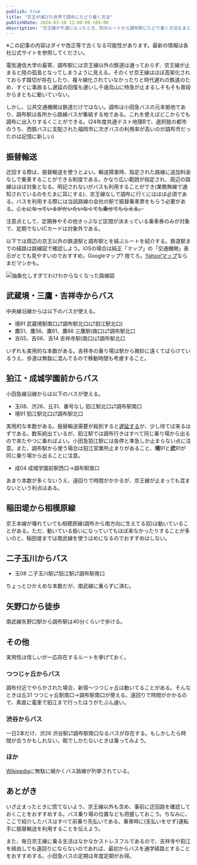 ```yaml
---
publish: true
title: "京王が滅びた世界で調布にたどり着く方法"
publishDate: 2024-03-10 12:00:00 +09:00
description: "京王線が不通になったとき、別のルートから調布駅にたどり着く方法をまとめた話。"
---
```


※この記事の内容はダイヤ改正等で古くなる可能性があります。最新の情報は各社公式サイトを参照してください。

電気通信大学の最寄、調布駅には京王線以外の鉄道は通っておらず、京王線が止まると陸の孤島となってしまうように見える。そのくせ京王線はほぼ高架化されておらず踏切が存在したり、複々線化されていなかったりと時代遅れの鉄道のため、すぐに事故るし遅延の回復も遅いし千歳烏山に特急が止まるしそもそも普段からまともに動いていない。

しかし、公共交通機関は鉄道だけではない。調布は小田急バスの元本拠地であり、調布駅は各所から路線バスが集結する地である。これを使えばどこからでも調布に出入りするくことができる。(24年度共通テスト地理Bで、選択肢の都市のうち、西鉄バスに支配された福岡市に次ぎバスの利用率が高いのが調布市だったのは記憶に新しい)

## 振替輸送

迂回する際は、振替輸送を使うとよい。輸送障害時、指定された路線に追加料金なしで乗車することができる制度である。かなり広い範囲が指定され、周辺の路線はほぼ対象となる。明記されないがバスも利用することができ(業務無線で通知されているのをたまに耳にする)、京王線なしで調布に行くにはほぼ必須である。バスを利用する際には当該路線の会社の駅で振替乗車票をもらう必要がある。~~ことになっているがだいたいなくても乗せてもらえる。~~ 

注意点として、定期券やその他きっぷなど区間が決まっている乗車券のみが対象で、定期でないICカードは対象外である。

<OGPCard url="https://www.keio.co.jp/train/other/transfer_transportation/index.html" />

以下では周辺の京王以外の鉄道駅と調布駅とを結ぶルートを紹介する。鉄道駅までの経路は路線図で確認しよう。iOSの場合は純正「マップ」の「交通機関」表示がとても見やすいのでおすすめ。Googleマップ? 捨てろ。[Yahoo!マップ](https://map.yahoo.co.jp/?lat=35.65189&lon=139.54440&zoom=12&maptype=trainRoutes)ならまだマシかも。

![](map.png "抽象化しすぎてわけわからなくなった路線図")

## 武蔵境・三鷹・吉祥寺からバス

中央線沿線からは以下のバスが使える。

- 境91 武蔵境駅南口⇄調布駅北口(⇄狛江駅北口)
- 鷹51、鷹56、鷹61、鷹66 三鷹駅(南口)⇄調布駅北口
- 吉05、吉06、吉14 吉祥寺駅(南口)⇄調布駅北口

いずれも実用的な本数がある。吉祥寺の乗り場は駅から微妙に遠くてばらけているうえ、歩道は無駄に混んでるので移動時間も考慮すること。

## 狛江・成城学園前からバス

小田急線沿線からは以下のバスが使える。

- 玉08、渋26、丘31、番号なし 狛江駅北口⇄調布駅南口
- 境91 狛江駅北口⇄調布駅北口

実用的な本数がある。振替輸送需要が殺到すると[遅延する](https://twitter.com/DG_7D/status/1953410415964156247/photo/1)が、少し待てば来るはずである。数系統出ているが、狛江駅では調布行きはすべて同じ乗り場から出るので来たやつに乗ればよい。小田急狛江駅には各停と準急しか止まらない点に注意。また、調布駅から使う場合は狛江営業所止まりがあること、**境**91と**武**91が同じ乗り場から出ることに注意。

- 成04 成城学園前駅西口→調布駅南口

あまり本数が多くないうえ、遠回りで時間がかかるが、京王線が止まっても混まないという利点はある。

## 稲田堤から相模原線

京王本線が壊れていても相模原線(調布から南方向に生えてる奴)は動いていることがある。ただ、動いている扱いになっていてもほぼ来なかったりすることが多いのと、稲田堤までは南武線を使うはめになるのでおすすめはしない。

## 二子玉川からバス

- 玉08 二子玉川駅⇄狛江駅⇄調布駅南口

ちょっとひかえめな本数だが、南武線に乗らずに済む。

## 矢野口から徒歩

南武線矢野口駅から調布駅は40分くらいで歩ける。

## その他

実用性は怪しいが一応存在するルートを挙げておく。

### つつじヶ丘からバス

調布付近でやらかされた場合、新宿～つつじヶ丘は動いてることがある。そんなときは丘31 つつじヶ丘駅南口→調布駅南口が使える。遠回りで時間がかかるので、素直に電車で狛江まで行ったほうがたぶん速い。

### 渋谷からバス

一日2本だけ、渋26 渋谷駅⇄調布駅南口なるバスが存在する。もしかしたら時間が合うかもしれない。暇でしかたないときは乗ってみよう。

### ほか

[Wikipedia](https://ja.wikipedia.org/wiki/%E8%AA%BF%E5%B8%83%E9%A7%85#%E3%83%90%E3%82%B9%E8%B7%AF%E7%B7%9A)に無駄に細かくバス路線が列挙されている。

## あとがき

いざ止まったときに慌てないよう、京王線以外も含め、事前に迂回路を確認しておくことをおすすめする。バス乗り場の位置なども把握しておこう。ちなみに、ここで紹介したバスはすべて前乗り先払いである。乗車時に(支払いをせず)運転手に振替輸送を利用することを伝えよう。

また、毎日京王線に乗る生活はなかなかストレスフルであるので、吉祥寺や狛江を経由しても遠回りにならないのであれば、最初からバスを通学経路とすることをおすすめする。小田急バスの定期は年度定期がお得。